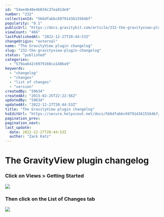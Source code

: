 ```yaml
---
id: "54ee4b40e4b034c37ea91de9"
number: "232"
collectionId: "566dfabbc6979143615564bf"
popularity: "0.1"
publicUrl: "https://docs.gravitykit.com/article/232-the-gravityview-plugin-changelog"
viewCount: "466"
lastPublishedAt: "2022-12-27T20:44:53Z"
changeOrigin: "external"
name: "The GravityView plugin changelog"
slug: "232-the-gravityview-plugin-changelog"
status: "published"
categories: 
  - "579aa642c6979160ca148ba9"
keywords: 
  - "changelog"
  - "changes"
  - "list of changes"
  - "version"
createdBy: "59634"
createdAt: "2015-02-25T22:22:56Z"
updatedBy: "59634"
updatedAt: "2022-12-27T20:44:53Z"
title: "The GravityView plugin changelog"
hsEditUrl: "https://secure.helpscout.net/docs/566dfabbc6979143615564bf/article/54ee4b40e4b034c37ea91de9"
pagination_prev: 
pagination_next: 
last_update:
  date: 2022-12-27T20:44:53Z
  author: "Zack Katz"
---
```


# The GravityView plugin changelog



### Click on Views &gt; Getting Started

![](https://www.gravitykit.com/wp-content/uploads/2018/01/click-on-views-gt-getting-started.png?1424903250)

### Then click on the List of Changes tab

![](https://www.gravitykit.com/wp-content/uploads/2018/01/then-click-on-the-list-of-changes-tab.png?1424903255)

